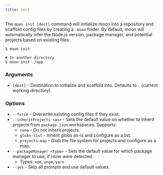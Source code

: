 ```yaml
---
title: init
---
```


The `moon init [dest]` command will initialize moon into a repository and scaffold config files by
creating a `.moon` folder. By default, moon will automatically infer the Node.js version, package
manager, and potential projects based on existing files.

```shell
$ moon init

# In another directory
$ moon init ./app
```

### Arguments

- `[dest]` - Destination to initialize and scaffold into. Defaults to `.` (current working
  directory).

### Options

- `--force` - Overwrite existing config files if they exist.
- `--inheritProjects <as>` - Sets the default value on whether to inherit projects from
  `package.json` workspaces. Supports:
  - `none` - Do not inherit projects.
  - `globs-list` - Inherit globs as-is and configure as a list.
  - `projects-map` - Glob the file system for projects and configure as a map.
- `--packageManager <type>` - Sets the default value for which package manager to use, if none were
  detected.
  - Types: `npm`, `pnpm`, `yarn`
- `--yes` - Skip all prompts and use default values.

